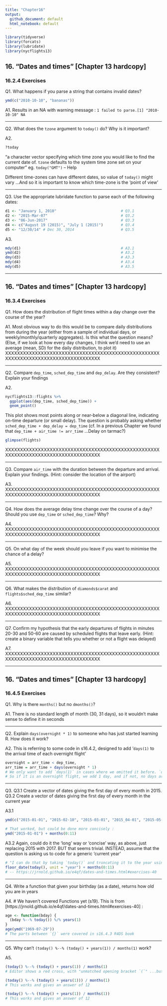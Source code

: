 ```yaml
---
title: "Chapter16"
output:
  github_document: default
  html_notebook: default
---
```


```r
library(tidyverse)
library(forcats)
library(lubridate)
library(nycflights13)
```


## 16. "Dates and times" [Chapter 13 hardcopy]
### 16.2.4 Exercises

Q1.
What happens if you parse a string that contains invalid dates?
```r
ymd(c("2010-10-10", "bananas"))
```

A1.
Results in an NA with warning message :
`1 failed to parse.[1] "2010-10-10" NA`

-----------

Q2.
What does the `tzone` argument to `today()` do? Why is it important?

A2.
```r
?today
```

"a character vector specifying which time zone you would like to find the current date of. `tzone` defaults to the system time zone set on your computer" eg. `today("GMT")` -- Help

Different time-zones can have different dates, so value of `today()` might vary ...And so it is important to know which time-zone is the 'point of view'

-----------

Q3.
Use the appropriate lubridate function to parse each of the following dates:
```r
d1 <- "January 1, 2010"                             # Q3.1
d2 <- "2015-Mar-07"                                 # Q3.2
d3 <- "06-Jun-2017"                                 # Q3.3
d4 <- c("August 19 (2015)", "July 1 (2015)")        # Q3.4
d5 <- "12/30/14" # Dec 30, 2014                     # Q3.5
```

A3.
```r
mdy(d1)                                             # A3.1
ymd(d2)                                             # A3.2
dmy(d3)                                             # A3.3
mdy(d4)                                             # A3.4
mdy(d5)                                             # A3.5
```


----------

## 16. "Dates and times" [Chapter 13 hardcopy]
### 16.3.4 Exercises
  
Q1.
How does the distribution of flight times within a day change over the course of the year?

A1.
Most obvious way to do this would be to compare daily distributions from during the year (either from a sample of individual days, or weekly/monthly/quarterly aggregates). Is this what the question means? (Else, if we look at how every day changes, I think we'd need to use an average (mean, SD) for the daily distribution, to plot it)
XXXXXXXXXXXXXXXXXXXXXXXXXXXXXXXXXXXXXXXXXXXXXXXXXXXXXXXXXXXXXXXXXXXXXXXXXXXXXXXXXXXX

-----------

Q2.
Compare `dep_time`, `sched_dep_time` and `dep_delay`. Are they consistent? Explain your findings

A2.
```r
nycflights13::flights %>%
  ggplot(aes(dep_time, sched_dep_time)) +
  geom_point()
```

This plot shows most points along or near-below a diagonal line, indicating on-time departure (or small delay).
The question is probably asking whether `sched_dep_time + dep_delay = dep_time`
(cf. In a previous Chapter we found that `dep_time + air_time != arr_time` ...Delay on tarmac?)
```r
glimpse(flights)
```

XXXXXXXXXXXXXXXXXXXXXXXXXXXXXXXXXXXXXXXXXXXXXXXXXXXXXXXXXXXXXXXXXXXXXXXXXXXXXXXXXXXX

-----------

Q3.
Compare `air_time` with the duration between the departure and arrival. Explain your findings. (Hint: consider the location of the airport)

A3.
XXXXXXXXXXXXXXXXXXXXXXXXXXXXXXXXXXXXXXXXXXXXXXXXXXXXXXXXXXXXXXXXXXXXXXXXXXXXXXXXXXXX

-----------

Q4.
How does the average delay time change over the course of a day? Should you use `dep_time` or `sched_dep_time`? Why?

A4.
XXXXXXXXXXXXXXXXXXXXXXXXXXXXXXXXXXXXXXXXXXXXXXXXXXXXXXXXXXXXXXXXXXXXXXXXXXXXXXXXXXXX

-----------

Q5.
On what day of the week should you leave if you want to minimise the chance of a delay?

A5.
XXXXXXXXXXXXXXXXXXXXXXXXXXXXXXXXXXXXXXXXXXXXXXXXXXXXXXXXXXXXXXXXXXXXXXXXXXXXXXXXXXXX

-----------

Q6.
What makes the distribution of `diamonds$carat` and `flights$sched_dep_time` similar?

A6.
XXXXXXXXXXXXXXXXXXXXXXXXXXXXXXXXXXXXXXXXXXXXXXXXXXXXXXXXXXXXXXXXXXXXXXXXXXXXXXXXXXXX

-----------

Q7.
Confirm my hypothesis that the early departures of flights in minutes 20-30 and 50-60 are caused by scheduled flights that leave early. (Hint: create a binary variable that tells you whether or not a flight was delayed)

A7.
XXXXXXXXXXXXXXXXXXXXXXXXXXXXXXXXXXXXXXXXXXXXXXXXXXXXXXXXXXXXXXXXXXXXXXXXXXXXXXXXXXXX


----------

## 16. "Dates and times" [Chapter 13 hardcopy]
### 16.4.5 Exercises

Q1. Why is there `months()` but no `dmonths()`?

A1. There is no standard length of month (30, 31 days), so it wouldn't make sense to define it in seconds

-----------

Q2.
Explain `days(overnight * 1)` to someone who has just started learning R. How does it work?

A2.
This is referring to some code in s16.4.2, designed to add '`days(1)` to the arrival time of each overnight flight'

```r
overnight = arr_time < dep_time,
arr_time = arr_time + days(overnight * 1)
# We only want to add `days(1)` in cases where we omitted it before. `overnight` is TRUE (1) or FALSE (0).
# So if it is an overnight flight, we add 1 day, and if not, no days are added
```

-----------

Q3.
Q3.1 Create a vector of dates giving the first day of every month in 2015.
Q3.2 Create a vector of dates giving the first day of every month in the current year

A3.1
```r
ymd(c("2015-01-01", "2015-02-10", "2015-03-01", "2015_04-01", "2015-05-01", "2015-06-01", "2015-07-01", "2015-08-10", "2015-09-01", "2015_10-01", "2015-11-01", "2015-12-01"))

# That worked, but could be done more concisely :
ymd("2015-01-01") + months(0:11)
```


A3.2
Again, could do it the 'long' way or 'concise' way, as above, just replacing 2015 with 2017. BUT that seems trivial.
INSTEAD, assume that the question is asking us to code for a generic 'current year'

```r
# "I can do that by taking `today()` and truncating it to the year using `floor_date`" :
floor_date(today(), unit = "year") + months(0:11)
# -- https://jrnold.github.io/e4qf/dates-and-times.html#exercises-40
```

-----------

Q4.
Write a function that given your birthday (as a date), returns how old you are in years

A4.
# We haven't covered Functions yet (s19). This is from [https://jrnold.github.io/e4qf/dates-and-times.html#exercises-40] :
```r
age <- function(bday) {
  (bday %--% today()) %/% years(1)
}
age(ymd("1969-07-29"))
# The parts between `{}` were covered in s16.4.3 R4DS book
```

-----------

Q5.
Why can’t `(today() %--% (today() + years(1)) / months(1)` work?

A5.
```r
(today() %--% (today() + years(1)) / months(1)
# Editor shows a red cross, with "unmatched opening bracket `(`" ...but I don't think that was the intended error ...?
```

```r
(today() %--% (today() + years(1))) / months(1)
# This works and gives an answer of 12

(today() %--% (today() + years(1)) / months(1))
# This works and gives an answer of 12
```


